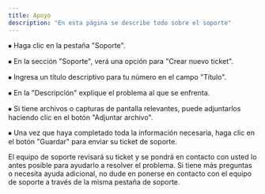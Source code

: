 ```yaml
---
title: Apoyo
description: "En esta página se describe todo sobre el soporte"
---
```


⦁ Haga clic en la pestaña "Soporte".

⦁ En la sección "Soporte", verá una opción para "Crear nuevo ticket".

⦁ Ingresa un título descriptivo para tu número en el campo "Título".

⦁ En la "Descripción" explique el problema al que se enfrenta.

⦁ Si tiene archivos o capturas de pantalla relevantes, puede adjuntarlos haciendo clic en el botón "Adjuntar archivo".

⦁ Una vez que haya completado toda la información necesaria, haga clic en el botón "Guardar" para enviar su ticket de soporte.

El equipo de soporte revisará su ticket y se pondrá en contacto con usted lo antes posible para ayudarlo a resolver el problema. Si tiene más preguntas o necesita ayuda adicional, no dude en ponerse en contacto con el equipo de soporte a través de la misma pestaña de soporte.
